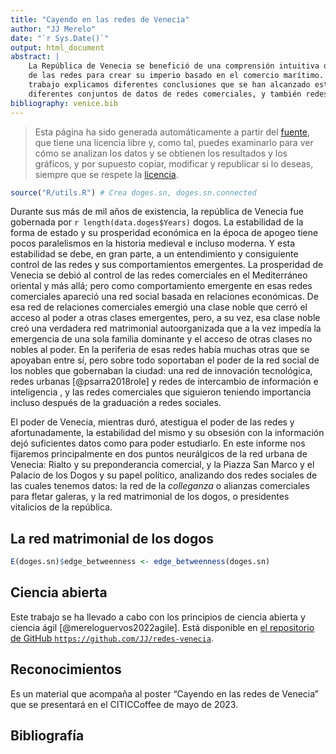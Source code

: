 ```yaml
---
title: "Cayendo en las redes de Venecia"
author: "JJ Merelo"
date: "`r Sys.Date()`"
output: html_document
abstract: |
    La República de Venecia se benefició de una comprensión intuitiva del poder
    de las redes para crear su imperio basado en el comercio marítimo. En este
    trabajo explicamos diferentes conclusiones que se han alcanzado estudiando
    diferentes conjuntos de datos de redes comerciales, y también redes matrimoniales.
bibliography: venice.bib
---
```


> Esta página ha sido generada automáticamente a partir del
> [fuente](https://github.com/JJ/redes-venecia/blob/main/redes-venecia.Rmd), que
> tiene una licencia libre y, como tal, puedes examinarlo para ver cómo se
> analizan los datos y se obtienen los resultados y los gráficos, y por supuesto
> copiar, modificar y republicar si lo deseas, siempre que se respete la
> [licencia](https://github.com/JJ/redes-venecia/blob/main/LICENSE).

```r
source("R/utils.R") # Crea doges.sn, doges.sn.connected
```

Durante sus más de mil años de existencia, la república de Venecia fue gobernada
por `r length(data.doges$Years)` dogos. La estabilidad de la forma de estado y
su prosperidad económica en la época de apogeo tiene pocos paralelismos en la
historia medieval e incluso moderna. Y esta estabilidad se debe, en gran parte,
a un entendimiento y consiguiente control de las redes y sus comportamientos
emergentes. La prosperidad de Venecia se debió al control de las redes
comerciales en el Mediterráneo oriental y más allá; pero como comportamiento
emergente en esas redes comerciales apareció una red social basada en relaciones
económicas. De esa red de relaciones comerciales emergió una clase noble que
cerró el acceso al poder a otras clases emergentes, pero, a su vez, esa clase
noble creó una verdadera red matrimonial autoorganizada que a la vez impedía la
emergencia de una sola familia dominante y el acceso de otras clases no nobles
al poder. En la periferia de esas redes había muchas otras que se apoyaban entre
sí, pero sobre todo soportaban el poder de la red social de los nobles que
gobernaban la ciudad: una red de innovación tecnológica, redes urbanas
[@psarra2018role] y redes de intercambio de información e inteligencia
\cite{iordanou2019venice}, y las redes comerciales que siguieron teniendo
importancia incluso después de la graduación a redes sociales.

El poder de Venecia, mientras duró, atestigua el poder de las redes y
afortunadamente, la estabilidad del mismo y su obsesión con la información dejó
suficientes datos como para poder estudiarlo. En este informe nos fijaremos
principalmente en dos puntos neurálgicos de la red urbana de Venecia: Rialto y
su preponderancia comercial, y la Piazza San Marco y el Palacio de los Dogos y
su papel político, analizando dos redes sociales de las cuales tenemos datos: la
red de la *colleganza* o alianzas comerciales para fletar galeras, y la red
matrimonial de los dogos, o presidentes vitalicios de la república.

## La red matrimonial de los dogos

```r
E(doges.sn)$edge_betweenness <- edge_betweenness(doges.sn)


```

## Ciencia abierta

Este trabajo se ha llevado a cabo con los principios de ciencia
abierta y ciencia ágil [@mereloguervos2022agile]. Está disponible en
[el repositorio de GitHub
`https://github.com/JJ/redes-venecia`](https://github.com/JJ/redes-venecia).



## Reconocimientos

Es un material que acompaña al poster "Cayendo en las redes de Venecia" que se
presentará en el CITICCoffee de mayo de 2023.

## Bibliografía

